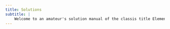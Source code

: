 ```yaml
---
title: Solutions
subtitle: |
    Welcome to an amateur's solution manual of the classis title Elementary Algebraic Topology by Munkres.
---
```


